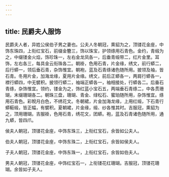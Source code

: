 ```yaml
---
---
---
```

title: 民爵夫人服饰
---



民爵夫人者，异姓公侯伯子男之妻也。公夫人冬朝冠，熏貂为之，顶镂花金座，中饰东珠四，上衔红宝石，前缀金簪三，饰以珠宝，护领绦用石青色。金约，青缎为之，中缀镂金火焰，饰珍珠一，左右金龙凤各一，后垂青缎带二，红片金里。耳饰，左右各三，每具金云衔珠各二。朝褂，色用石青，片金缘，绣文，前行蟒二，后行蟒一，领后垂石青，杂饰惟宜。朝袍，蓝及石青绦诸色随所用。披领及袖，皆石青。冬用片金，加海龙缘，夏用片金缘。绣文，前后正蟒各一，两肩行蟒各一，襟行蟒四，中无襞积。披领行蟒二，袖端正蟒各一，袖相接处，行蟒各二。后垂石青绦，杂饰惟宜。领约，镂金为之，饰红蓝小宝石五，两端垂石青绦二，中各贯珊瑚，末缀珊瑚各二。朝珠三盘，珊瑚、青金、绿松石、蜜珀随所用，杂饰惟宜。绦用石青色。彩帨月白色，不绣花文。冬朝裙，片金加海龙缘，上用红缎，下石青行蟒糚缎，皆正幅，有襞积。夏朝裙，片金缘，缎、纱各惟其时。吉服冠，熏貂为之，顶用珊瑚。吉服褂，色用石青，绣花文，团蟒。袍，蓝及石青诸色随所用，通九蟒，皆四爪。

侯夫人朝冠，顶镂花金座，中饰东珠三，上衔红宝石，余皆如公夫人。

伯夫人朝冠，顶镂花金座，中饰东珠二，上衔红宝石，余皆如侯夫人。

子夫人朝冠，顶镂花金座，中饰东珠一，上衔红宝石，余皆如伯夫人。

男夫人朝冠，顶镂花金座，中饰红宝石一，上衔镂花红珊瑚。吉服冠，顶镂花珊瑚。余皆如子夫人。